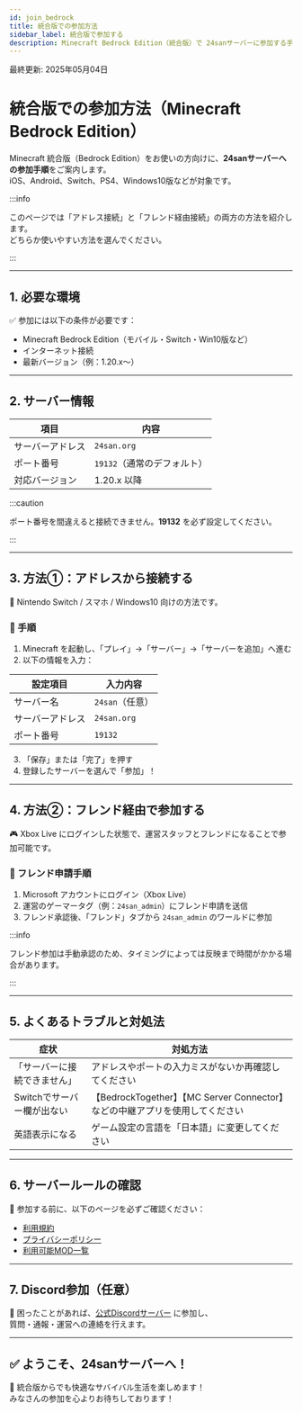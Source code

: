 ```yaml
---
id: join_bedrock
title: 統合版での参加方法
sidebar_label: 統合版で参加する
description: Minecraft Bedrock Edition（統合版）で 24sanサーバーに参加する手順を説明します。
---
```


最終更新: 2025年05月04日

# 統合版での参加方法（Minecraft Bedrock Edition）

Minecraft 統合版（Bedrock Edition）をお使いの方向けに、**24sanサーバーへの参加手順**をご案内します。  
iOS、Android、Switch、PS4、Windows10版などが対象です。

:::info

このページでは「アドレス接続」と「フレンド経由接続」の両方の方法を紹介します。  
どちらか使いやすい方法を選んでください。

:::

---

## 1. 必要な環境

✅ 参加には以下の条件が必要です：

- Minecraft Bedrock Edition（モバイル・Switch・Win10版など）
- インターネット接続
- 最新バージョン（例：1.20.x〜）

---

## 2. サーバー情報

| 項目 | 内容 |
|------|------|
| サーバーアドレス | `24san.org` |
| ポート番号 | `19132`（通常のデフォルト） |
| 対応バージョン | 1.20.x 以降 |

:::caution

ポート番号を間違えると接続できません。**19132** を必ず設定してください。

:::

---

## 3. 方法①：アドレスから接続する

📱 Nintendo Switch / スマホ / Windows10 向けの方法です。

### 🔧 手順

1. Minecraft を起動し、「プレイ」→「サーバー」→「サーバーを追加」へ進む  
2. 以下の情報を入力：

| 設定項目 | 入力内容 |
|----------|-----------|
| サーバー名 | `24san`（任意） |
| サーバーアドレス | `24san.org` |
| ポート番号 | `19132` |

3. 「保存」または「完了」を押す  
4. 登録したサーバーを選んで「参加」！

---

## 4. 方法②：フレンド経由で参加する

🎮 Xbox Live にログインした状態で、運営スタッフとフレンドになることで参加可能です。

### 🤝 フレンド申請手順

1. Microsoft アカウントにログイン（Xbox Live）  
2. 運営のゲーマータグ（例：`24san_admin`）にフレンド申請を送信  
3. フレンド承認後、「フレンド」タブから `24san_admin` のワールドに参加

:::info

フレンド参加は手動承認のため、タイミングによっては反映まで時間がかかる場合があります。

:::

---

## 5. よくあるトラブルと対処法

| 症状 | 対処方法 |
|------|----------|
| 「サーバーに接続できません」 | アドレスやポートの入力ミスがないか再確認してください |
| Switchでサーバー欄が出ない | 【BedrockTogether】【MC Server Connector】などの中継アプリを使用してください |
| 英語表示になる | ゲーム設定の言語を「日本語」に変更してください |

---

## 6. サーバールールの確認

🚨 参加する前に、以下のページを必ずご確認ください：

- [利用規約](/docs/rules/terms_of_use)
- [プライバシーポリシー](/docs/rules/privacy_policy)
- [利用可能MOD一覧](/docs/rules/allowed_mods)

---

## 7. Discord参加（任意）

💬 困ったことがあれば、[公式Discordサーバー](https://discord.com/invite/24san-orgsaba-873417465806352415) に参加し、  
質問・通報・運営への連絡を行えます。

---

## ✅ ようこそ、24sanサーバーへ！

🎉 統合版からでも快適なサバイバル生活を楽しめます！  
みなさんの参加を心よりお待ちしております！

